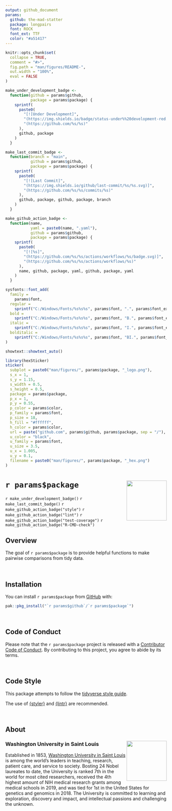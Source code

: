 ```yaml
---
output: github_document
params:
  github: the-mad-statter
  package: longpairs
  font: ROCK
  font_ext: TTF
  color: "#a51417"
---
```


<!-- README.md is generated from README.Rmd. Please edit that file -->

```r
knitr::opts_chunk$set(
  collapse = TRUE,
  comment = "#>",
  fig.path = "man/figures/README-",
  out.width = "100%",
  eval = FALSE
)

make_under_development_badge <-
  function(github = params$github,
           package = params$package) {
    sprintf(
      paste0(
        "[![Under Development]",
        "(https://img.shields.io/badge/status-under%%20development-red.svg)]",
        "(https://github.com/%s/%s)"
      ),
      github, package
    )
  }

make_last_commit_badge <-
  function(branch = "main",
           github = params$github,
           package = params$package) {
    sprintf(
      paste0(
        "[![Last Commit]",
        "(https://img.shields.io/github/last-commit/%s/%s.svg)]",
        "(https://github.com/%s/%s/commits/%s)"
      ),
      github, package, github, package, branch
    )
  }

make_github_action_badge <-
  function(name,
           yaml = paste0(name, ".yaml"),
           github = params$github,
           package = params$package) {
    sprintf(
      paste0(
        "[![%s]",
        "(https://github.com/%s/%s/actions/workflows/%s/badge.svg)]",
        "(https://github.com/%s/%s/actions/workflows/%s)"
      ),
      name, github, package, yaml, github, package, yaml
    )
  }
```

```r
sysfonts::font_add(
  family =
    params$font,
  regular =
    sprintf("C:/Windows/Fonts/%s%s%s", params$font, ".", params$font_ext),
  bold =
    sprintf("C:/Windows/Fonts/%s%s%s", params$font, "B.", params$font_ext),
  italic =
    sprintf("C:/Windows/Fonts/%s%s%s", params$font, "I.", params$font_ext),
  bolditalic =
    sprintf("C:/Windows/Fonts/%s%s%s", params$font, "BI.", params$font_ext)
)

showtext::showtext_auto()

library(hexSticker)
sticker(
  subplot = paste0("man/figures/", params$package, "_logo.png"),
  s_x = 1,
  s_y = 1.15,
  s_width = 0.5,
  s_height = 0.5,
  package = params$package,
  p_x = 1,
  p_y = 0.55,
  p_color = params$color,
  p_family = params$font,
  p_size = 18,
  h_fill = "#ffffff",
  h_color = params$color,
  url = paste("github.com", params$github, params$package, sep = "/"),
  u_color = "black",
  u_family = params$font,
  u_size = 3.5,
  u_x = 1.005,
  u_y = 0.1,
  filename = paste0("man/figures/", params$package, "_hex.png")
)
```

# `r params$package` <img src="man/figures/`r params$package`_hex.png" align="right" width="125px" />

<!-- badges: start -->
`r make_under_development_badge()`
`r make_last_commit_badge()`
`r make_github_action_badge("style")`
`r make_github_action_badge("lint")`
`r make_github_action_badge("test-coverage")`
`r make_github_action_badge("R-CMD-check")`
<!-- badges: end -->

## Overview

The goal of ``r params$package`` is to provide helpful functions to make pairwise comparisons from tidy data.

<br />

## Installation

You can install ``r params$package`` from [GitHub](https://github.com/`r params$github`/`r params$package`) with:

```r
pak::pkg_install("`r params$github`/`r params$package`")
```

<br />

## Code of Conduct

Please note that the `r params$package` project is released with a [Contributor Code of Conduct](https://contributor-covenant.org/version/2/0/CODE_OF_CONDUCT.html). By contributing to this project, you agree to abide by its terms.

<br />

## Code Style

This package attempts to follow the [tidyverse style guide](https://style.tidyverse.org/index.html).

The use of [{styler}](https://github.com/r-lib/styler) and [{lintr}](https://github.com/r-lib/lintr) are recommended.

<br />

## About

### Washington University in Saint Louis <img src="man/figures/brookings_seal.png" align="right" width="125px"/>

Established in 1853, [Washington University in Saint Louis](https://www.wustl.edu) is among the world's leaders in teaching, research, patient care, and service to society. Bosting 24 Nobel laureates to date, the University is ranked 7th in the world for most cited researchers, received the 4th highest amount of NIH medical research grants among medical schools in 2019, and was tied for 1st in the United States for genetics and genomics in 2018. The University is committed to learning and exploration, discovery and impact, and intellectual passions and challenging the unknown.
